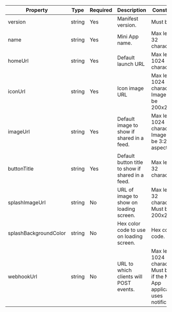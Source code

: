 | Property              | Type   | Required | Description                                       | Constraints                                                                                 |
|-----------------------|--------|----------|---------------------------------------------------|---------------------------------------------------------------------------------------------|
| version               | string | Yes      | Manifest version.                                 | Must be '1'.                                                                                |
| name                  | string | Yes      | Mini App name.                                    | Max length 32 characters                                                                    |
| homeUrl               | string | Yes      | Default launch URL                                | Max length 1024 characters.                                                                  |
| iconUrl               | string | Yes      | Icon image URL                                    | Max length 1024 characters.<br />Image must be 200x200px.                                    |
| imageUrl              | string | Yes      | Default image to show if shared in a feed.        | Max length 1024 characters.<br />Image must be 3:2 aspect ratio.                             |
| buttonTitle           | string | Yes      | Default button title to show if shared in a feed. | Max length 32 characters.                                                                   |
| splashImageUrl        | string | No       | URL of image to show on loading screen.           | Max length 32 characters. Must be 200x200px.                                                |
| splashBackgroundColor | string | No       | Hex color code to use on loading screen.          | Hex color code.                                                                             |
| webhookUrl            | string | No       | URL to which clients will POST events.            | Max length 1024 characters.<br />Must be set if the Mini App application uses notifications. |

